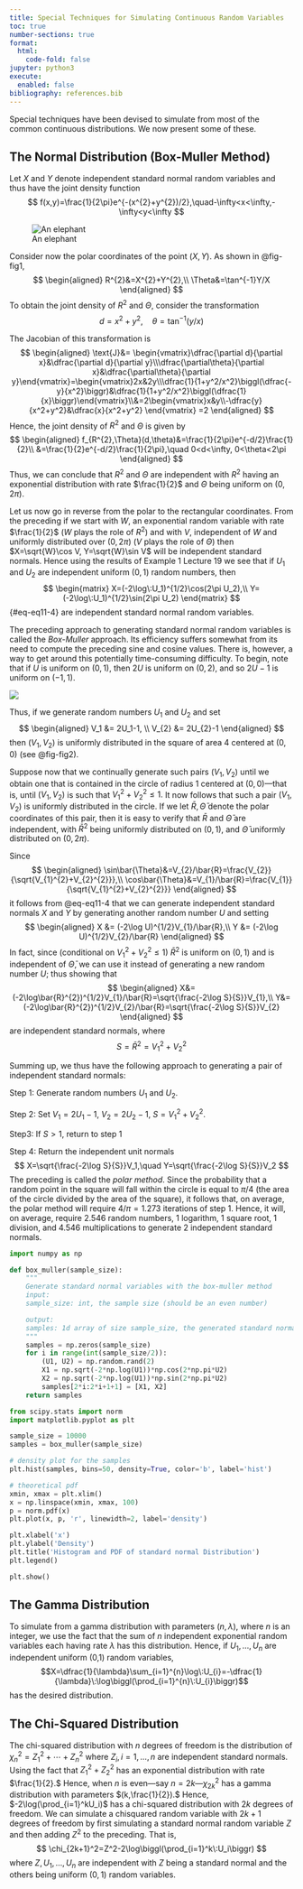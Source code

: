 ```yaml
---
title: Special Techniques for Simulating Continuous Random Variables
toc: true
number-sections: true
format:
  html:
    code-fold: false
jupyter: python3
execute:
  enabled: false
bibliography: references.bib
---
```


Special techniques have been devised to simulate from most of the common continuous
distributions. We now present some of these.

## The Normal Distribution (Box-Muller Method)

Let $X$ and $Y$ denote independent standard normal random variables and thus have
the joint density function
$$
f(x,y)=\frac{1}{2\pi}e^{-(x^{2}+y^{2})/2},\quad-\infty<x<\infty,-\infty<y<\infty
$$

![An elephant](images/box_muller.png){#fig-fig1}

Consider now the polar coordinates of the point $(X,Y).$  As shown in @fig-fig1,
$$
\begin{aligned}
R^{2}&=X^{2}+Y^{2},\\
\Theta&=\tan^{-1}Y/X
\end{aligned}
$$
To obtain the joint density of $R^2$ and $\Theta$, consider the transformation
$$
d=x^2+y^2,\quad\theta=\tan^{-1}(y/x)
$$

The Jacobian of this transformation is
$$
\begin{aligned}
\text{J}&=
\begin{vmatrix}\dfrac{\partial d}{\partial x}&\dfrac{\partial d}{\partial y}\\\dfrac{\partial\theta}{\partial x}&\dfrac{\partial\theta}{\partial y}\end{vmatrix}=\begin{vmatrix}2x&2y\\\dfrac{1}{1+y^2/x^2}\biggl(\dfrac{-y}{x^2}\biggr)&\dfrac{1}{1+y^2/x^2}\biggl(\dfrac{1}{x}\biggr)\end{vmatrix}\\&=2\begin{vmatrix}x&y\\-\dfrac{y}{x^2+y^2}&\dfrac{x}{x^2+y^2}
\end{vmatrix}
=2
\end{aligned}
$$
Hence, the joint density of $R^{2}$ and $\Theta$ is given by
$$
\begin{aligned}
f_{R^{2},\Theta}(d,\theta)&=\frac{1}{2\pi}e^{-d/2}\frac{1}{2}\\
&=\frac{1}{2}e^{-d/2}\frac{1}{2\pi},\quad 0<d<\infty, 0<\theta<2\pi
\end{aligned}
$$
Thus, we can conclude that $R^2$ and $\Theta$ are independent with $R^2$ having an exponential distribution with rate $\frac{1}{2}$ and $\Theta$ being uniform on $(0,2\pi).$

Let us now go in reverse from the polar to the rectangular coordinates. From the preceding if we start with $W$, an exponential random variable with rate $\frac{1}{2}$ ($W$ plays the role of $R^2$) and with $V$, independent of $W$ and uniformly distributed over $(0,2\pi)$ ($V$ plays the role of $\Theta$) then $X=\sqrt{W}\cos V, Y=\sqrt{W}\sin V$ will be independent standard normals. Hence using the results of Example 1 Lecture 19 we see that if $U_1$ and $U_2$ are independent uniform $(0,1)$ random numbers, then
$$
\begin{matrix}
X=(-2\log\:U_1)^{1/2}\cos(2\pi U_2),\\
Y=(-2\log\:U_1)^{1/2}\sin(2\pi U_2)
\end{matrix}
$$ {#eq-eq11-4}
are independent standard normal random variables.

The preceding approach to generating standard normal random variables is called the *Box-Muller* approach. Its efficiency suffers somewhat from its need to compute the preceding sine and cosine values. There is, however, a way to get around this potentially time-consuming difficulty. To begin, note that if $U$ is uniform on $(0,1)$, then $2U$ is uniform on $(0,2)$, and so $2U-1$ is uniform on $(-1,1)$.

![](images/box_muller2.png){#fig-fig2}

Thus, if we generate random numbers $U_1$ and $U_2$ and set
$$
\begin{aligned}
V_1 &= 2U_1-1, \\
V_{2} &= 2U_{2}-1
\end{aligned}
$$
then $(V_1,V_2)$ is uniformly distributed in the square of area 4 centered at $(0,0)$ (see @fig-fig2).

Suppose now that we continually generate such pairs $(V_1,V_2)$ until we obtain one that is contained in the circle of radius 1 centered at $(0,0)$—that is, until $(V_1,V_2)$ is such that $V_1^2+V_2^2\leqslant1.$ It now follows that such a pair $(V_1,V_2)$ is uniformly distributed in the circle. If we let $\bar{R},\bar{\Theta}$ denote the polar coordinates of this pair, then it is easy to verify that $\bar{R}$ and $\bar{\Theta}$ are independent, with $\bar{R}^2$ being uniformly distributed on $(0,1)$, and $\bar{\Theta}$ uniformly distributed on $(0,2\pi).$

Since
$$
\begin{aligned}
\sin\bar{\Theta}&=V_{2}/\bar{R}=\frac{V_{2}}{\sqrt{V_{1}^{2}+V_{2}^{2}}},\\
\cos\bar{\Theta}&=V_{1}/\bar{R}=\frac{V_{1}}{\sqrt{V_{1}^{2}+V_{2}^{2}}}
\end{aligned}
$$
it follows from @eq-eq11-4 that we can generate independent standard normals $X$ and $Y$ by generating another random number $U$ and setting
$$
\begin{aligned}
X &= (-2\log U)^{1/2}V_{1}/\bar{R},\\ 
Y &= (-2\log U)^{1/2}V_{2}/\bar{R}
\end{aligned}
$$
In fact, since (conditional on $V_1^2+V_2^2\leqslant1$) $\bar{R}^2$ is uniform on $(0,1)$ and is independent of $\bar{\Theta}$, we can use it instead of generating a new random number $U;$ thus showing that
$$
\begin{aligned}
X&=(-2\log\bar{R}^{2})^{1/2}V_{1}/\bar{R}=\sqrt{\frac{-2\log S}{S}}V_{1},\\
Y&=(-2\log\bar{R}^{2})^{1/2}V_{2}/\bar{R}=\sqrt{\frac{-2\log S}{S}}V_{2}
\end{aligned}
$$
are independent standard normals, where
$$
S=\bar{R}^2=V_1^2+V_2^2
$$

Summing up, we thus have the following approach to generating a pair of independent standard normals:

Step 1: Generate random numbers $U_1$ and $U_2.$

Step 2: Set $V_1= 2U_{1}- 1$, $V_{2}= 2U_{2}- 1$, $S= V_{1}^{2}+ V_{2}^{2}.$

Step3: If $S>1$, return to step 1

Step 4: Return the independent unit normals
$$
X=\sqrt{\frac{-2\log S}{S}}V_1,\quad Y=\sqrt{\frac{-2\log S}{S}}V_2
$$
The preceding is called the *polar method*. Since the probability that a random point in the square will fall within the circle is equal to $\pi/4$ (the area of the circle divided by the area of the square), it follows that, on average, the polar method will require $4/\pi=1.273$ iterations of step 1. Hence, it will, on average, require $2.546$ random numbers, $1$ logarithm, $1$ square root, $1$ division, and $4.546$ multiplications to generate $2$ independent standard normals.

```python
import numpy as np

def box_muller(sample_size):
    """
    Generate standard normal variables with the box-muller method
    input:
    sample_size: int, the sample size (should be an even number)

    output:
    samples: 1d array of size sample_size, the generated standard normal variables
    """
    samples = np.zeros(sample_size)
    for i in range(int(sample_size/2)):
        (U1, U2) = np.random.rand(2)
        X1 = np.sqrt(-2*np.log(U1))*np.cos(2*np.pi*U2)
        X2 = np.sqrt(-2*np.log(U1))*np.sin(2*np.pi*U2)
        samples[2*i:2*i+1+1] = [X1, X2]
    return samples
```

```python
from scipy.stats import norm
import matplotlib.pyplot as plt

sample_size = 10000
samples = box_muller(sample_size)

# density plot for the samples
plt.hist(samples, bins=50, density=True, color='b', label='hist')

# theoretical pdf
xmin, xmax = plt.xlim()
x = np.linspace(xmin, xmax, 100)
p = norm.pdf(x)
plt.plot(x, p, 'r', linewidth=2, label='density')

plt.xlabel('x')
plt.ylabel('Density')
plt.title('Histogram and PDF of standard normal Distribution')
plt.legend()

plt.show()
```

## The Gamma Distribution

To simulate from a gamma distribution with parameters $(n,\lambda)$, where $n$ is an integer, we use the fact that the sum of $n$ independent exponential random variables each having rate $\lambda$ has this distribution. Hence, if $U_1,\ldots,U_n$ are independent uniform (0,1) random variables,
$$X=\dfrac{1}{\lambda}\sum_{i=1}^{n}\log\:U_{i}=-\dfrac{1}{\lambda}\:\log\biggl(\prod_{i=1}^{n}\:U_{i}\biggr)$$
has the desired distribution.

## The Chi-Squared Distribution

The chi-squared distribution with $n$ degrees of freedom is the distribution of $\chi_{n}^{2}=Z_{1}^{2}+\cdots+Z_{n}^{2}$ where $Z_i,i=1,\ldots,n$ are independent standard normals. Using the fact that $Z_1^2+Z_2^2$ has an exponential distribution with rate $\frac{1}{2}.$ Hence, when $n$ is even—say $n=2k$—$\chi_{2k}^{2}$ has a gamma distribution with parameters $(k,\frac{1}{2}).$ Hence, $-2\log(\prod_{i=1}^kU_i)$ has a chi-squared distribution with $2k$ degrees of freedom. We can simulate a chisquared random variable with $2k+1$ degrees of freedom by first simulating a standard normal random variable $Z$ and then adding $Z^2$ to the preceding. That is,
$$
\chi_{2k+1}^2=Z^2-2\log\biggl(\prod_{i=1}^k\:U_i\biggr)
$$
where $Z,U_1,\ldots,U_n$ are independent with $Z$ being a standard normal and the
others being uniform $(0,1)$ random variables.


